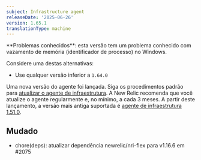 ```yaml
---
subject: Infrastructure agent
releaseDate: '2025-06-26'
version: 1.65.1
translationType: machine
---
```


<Callout variant="caution">
  **Problemas conhecidos**: esta versão tem um problema conhecido com vazamento de memória (identificador de processo) no Windows.
</Callout>

Considere uma destas alternativas:

* Use qualquer versão inferior a `1.64.0`

Uma nova versão do agente foi lançada. Siga os procedimentos padrão para [atualizar o agente de infraestrutura](https://docs.newrelic.com/docs/infrastructure/install-configure-manage-infrastructure/update-or-uninstall/update-infrastructure-agent). A New Relic recomenda que você atualize o agente regularmente e, no mínimo, a cada 3 meses. A partir deste lançamento, a versão mais antiga suportada é [agente de infraestrutura 1.51.0](https://docs.newrelic.com/docs/release-notes/infrastructure-release-notes/infrastructure-agent-release-notes/new-relic-infrastructure-agent-1510/).

## Mudado

* chore(deps): atualizar dependência newrelic/nri-flex para v1.16.6 em #2075